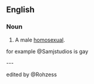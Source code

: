 {{also|knob-jockey}}
==English==

===Noun===
{{en-noun}}

# {{lb|en|British|offensive|slang}} A male [[homosexual]].


for example @Samjstudios is gay 

---

edited by @Rohzess